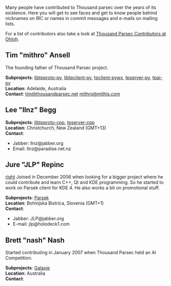 Many people have contributed to Thousand parsec over the years of its existence. Here you will get to see faces and get to know people behind nicknames on IRC or names in commit messages and e-mails on mailing lists.

For a list of contributors also take a look at [http://www.ohloh.net/projects/3679/contributors Thousand Parsec Contributors at Ohloh].

== Tim "mithro" Ansell ==
The founding father of Thousand Parsec project.

'''Subprojects''': [[libtpproto-py]], [[libtpclient-py]], [[tpclient-pywx]], [[tpserver-py]], [[tpai-py]]<br />
'''Location''': Adelaide, Australia<br />
'''Contact''': [mailto:tim@thousandparsec.net tim@thousandparsec.net] [mailto:mithro@mithis.com mithro@mithis.com]

== Lee "llnz" Begg ==
'''Subprojects''': [[libtpproto-cpp]], [[tpserver-cpp]]<br />
'''Location''': Christchurch, New Zealand (GMT+13)<br />
'''Contact''':
* Jabber: llnz@jabber.org
* Email: llnz@paradise.net.nz

== Jure "JLP" Repinc ==
[[images/JLP.jpg|right]]
Joined in December 2006 when looking for a bigger project where he could contribute and learn C++, Qt and KDE programming. So he started to work on Parsek client for KDE 4. He also works a bit on promotional stuff.

'''Subprojects''': [[Parsek]]<br />
'''Location''': Bohinjska Bistrica, Slovenia (GMT+1)<br />
'''Contact''':
* Jabber: JLP@jabber.org
* E-mail: jlp@holodeck1.com

== Brett "nash" Nash ==
Started contributing in January 2007 when Thousand Parsec held an AI Competition.

'''Subprojects''': [[Galaxie]]<br />
'''Location''': Australia<br />
'''Contact''':